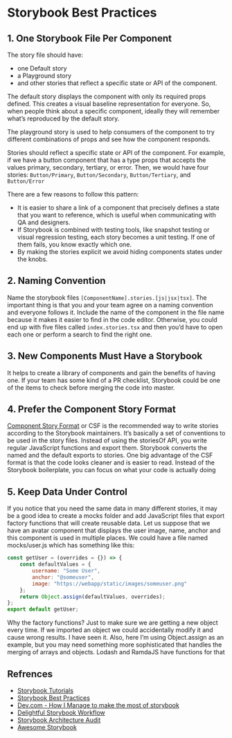 
<Meta title="Wiki/Storybook/Best Practices" />

# Storybook Best Practices
## 1. One Storybook File Per Component
The story file should have:

- one Default story
- a Playground story
- and other stories that reflect a specific state or API of the component.

The default story displays the component with only its required props defined. This creates a visual baseline representation for everyone. So, when people think about a specific component, ideally they will remember what’s reproduced by the default story.

The playground story is used to help consumers of the component to try different combinations of props and see how the component responds.

Stories should reflect a specific state or API of the component. For example, if we have a button component that has a type props that accepts the values primary, secondary, tertiary, or error. Then, we would have four stories: `Button/Primary`, `Button/Secondary`, `Button/Tertiary`, and `Button/Error`

There are a few reasons to follow this pattern:

- It is easier to share a link of a component that precisely defines a state that you want to reference, which is useful when communicating with QA and designers.
- If Storybook is combined with testing tools, like snapshot testing or visual regression testing, each story becomes a unit testing. If one of them fails, you know exactly which one.
- By making the stories explicit we avoid hiding components states under the knobs.

## 2. Naming Convention
Name the storybook files `[ComponentName].stories.[js|jsx|tsx]`. The important thing is that you and your team agree on a naming convention and everyone follows it. Include the name of the component in the file name because it makes it easier to find in the code editor. Otherwise, you could end up with five files called `index.stories.tsx` and then you’d have to open each one or perform a search to find the right one.

## 3. New Components Must Have a Storybook
It helps to create a library of components and gain the benefits of having one. If your team has some kind of a PR checklist, Storybook could be one of the items to check before merging the code into master.

## 4. Prefer the Component Story Format
[Component Story Format](https://storybook.js.org/docs/react/api/csf) or CSF is the recommended way to write stories according to the Storybook maintainers. It’s basically a set of conventions to be used in the story files. Instead of using the storiesOf API, you write regular JavaScript functions and export them. Storybook converts the named and the default exports to stories. One big advantage of the CSF format is that the code looks cleaner and is easier to read. Instead of the Storybook boilerplate, you can focus on what your code is actually doing

## 5. Keep Data Under Control
If you notice that you need the same data in many different stories, it may be a good idea to create a mocks folder and add JavaScript files that export factory functions that will create reusable data. Let us suppose that we have an avatar component that displays the user image, name, anchor and this component is used in multiple places. We could have a file named mocks/user.js which has something like this:

```javascript
const getUser = (overrides = {}) => {
    const defaultValues = {
        username: "Some User",
        anchor: "@someuser",
        image: "https://webapp/static/images/someuser.png"
    };
    return Object.assign(defaultValues, overrides);
};
export default getUser;
```
Why the factory functions? Just to make sure we are getting a new object every time. If we imported an object we could accidentally modify it and cause wrong results. I have seen it. Also, here I’m using Object.assign as an example, but you may need something more sophisticated that handles the merging of arrays and objects. Lodash and RamdaJS have functions for that

## Refrences
- [Storybook Tutorials](https://storybook.js.org/tutorials/)
- [Storybook Best Practices](https://betterprogramming.pub/10-storybooks-best-practices-ad5fec0f145a)
- [Dev.com - How I Manage to make the most of storybook](https://dev.to/loicgoyet/how-i-manage-to-make-my-storybook-project-the-most-efficient-possible-2d8o)
- [Delightful Storybook Workflow](https://www.chromatic.com/blog/the-delightful-storybook-workflow/?gi=48bcfdd9231b)
- [Storybook Architecture Audit](https://richsoni.com/posts/2019-01-29-storybook-architecture-audit/)
- [Awesome Storybook](https://github.com/lauthieb/awesome-storybook)